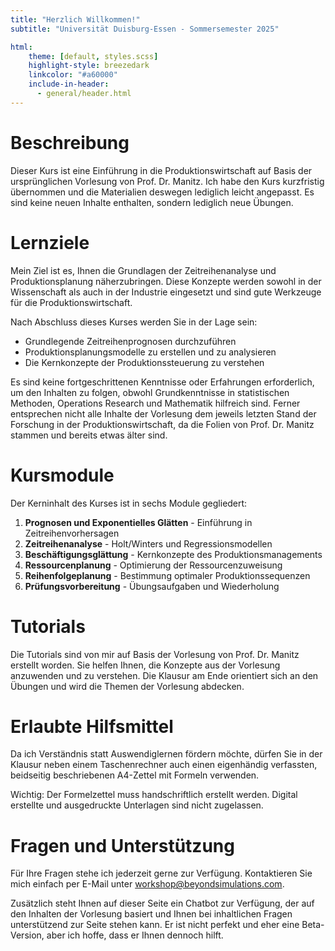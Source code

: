 ```yaml
---
title: "Herzlich Willkommen!"
subtitle: "Universität Duisburg-Essen - Sommersemester 2025"

html:
    theme: [default, styles.scss]
    highlight-style: breezedark
    linkcolor: "#a60000"
    include-in-header:
      - general/header.html
---
```


# Beschreibung

Dieser Kurs ist eine Einführung in die Produktionswirtschaft auf Basis der ursprünglichen Vorlesung von Prof. Dr. Manitz. Ich habe den Kurs kurzfristig übernommen und die Materialien deswegen lediglich leicht angepasst. Es sind keine neuen Inhalte enthalten, sondern lediglich neue Übungen.

# Lernziele

Mein Ziel ist es, Ihnen die Grundlagen der Zeitreihenanalyse und Produktionsplanung näherzubringen. Diese Konzepte werden sowohl in der Wissenschaft als auch in der Industrie eingesetzt und sind gute Werkzeuge für die Produktionswirtschaft.

Nach Abschluss dieses Kurses werden Sie in der Lage sein:

- Grundlegende Zeitreihenprognosen durchzuführen
- Produktionsplanungsmodelle zu erstellen und zu analysieren
- Die Kernkonzepte der Produktionssteuerung zu verstehen

Es sind keine fortgeschrittenen Kenntnisse oder Erfahrungen erforderlich, um den Inhalten zu folgen, obwohl Grundkenntnisse in statistischen Methoden, Operations Research und Mathematik hilfreich sind. Ferner entsprechen nicht alle Inhalte der Vorlesung dem jeweils letzten Stand der Forschung in der Produktionswirtschaft, da die Folien von Prof. Dr. Manitz stammen und bereits etwas älter sind. 

# Kursmodule
Der Kerninhalt des Kurses ist in sechs Module gegliedert:

1. **Prognosen und Exponentielles Glätten** - Einführung in Zeitreihenvorhersagen
2. **Zeitreihenanalyse** - Holt/Winters und Regressionsmodellen
3. **Beschäftigungsglättung** - Kernkonzepte des Produktionsmanagements
4. **Ressourcenplanung** - Optimierung der Ressourcenzuweisung
5. **Reihenfolgeplanung** - Bestimmung optimaler Produktionssequenzen
6. **Prüfungsvorbereitung** - Übungsaufgaben und Wiederholung

# Tutorials

Die Tutorials sind von mir auf Basis der Vorlesung von Prof. Dr. Manitz erstellt worden. Sie helfen Ihnen, die Konzepte aus der Vorlesung anzuwenden und zu verstehen. Die Klausur am Ende orientiert sich an den Übungen und wird die Themen der Vorlesung abdecken.

# Erlaubte Hilfsmittel

Da ich Verständnis statt Auswendiglernen fördern möchte, dürfen Sie in der Klausur neben einem Taschenrechner auch einen eigenhändig verfassten, beidseitig beschriebenen A4-Zettel mit Formeln verwenden.

:::{.callout-tip}
Wichtig: Der Formelzettel muss handschriftlich erstellt werden. Digital erstellte und ausgedruckte Unterlagen sind nicht zugelassen.
:::

# Fragen und Unterstützung

Für Ihre Fragen stehe ich jederzeit gerne zur Verfügung. Kontaktieren Sie mich einfach per E-Mail unter [workshop@beyondsimulations.com](mailto:workshop@beyondsimulations.com?subject=Produktionswirtschaft%3A%20%3CIhr%20Betreff%3E). 

Zusätzlich steht Ihnen auf dieser Seite ein Chatbot zur Verfügung, der auf den Inhalten der Vorlesung basiert und Ihnen bei inhaltlichen Fragen unterstützend zur Seite stehen kann. Er ist nicht perfekt und eher eine Beta-Version, aber ich hoffe, dass er Ihnen dennoch hilft.
